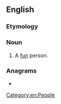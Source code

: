 ==English==

===Etymology===
{{suffix|en|fun|ster}}

===Noun===
{{en-noun}}

# {{lb|en|colloquial|humorous|or|childish}} A [[fun]] person.

===Anagrams===
* {{anagrams|en|a=efnrstu|netsurf|unfrets}}

[[Category:en:People]]